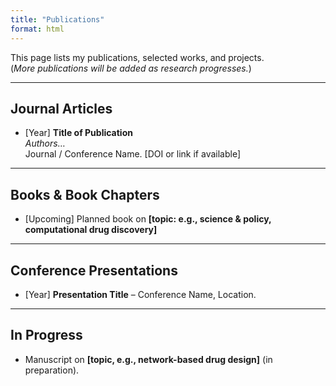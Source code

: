 ```yaml
---
title: "Publications"
format: html
---
```


This page lists my publications, selected works, and projects.  
(*More publications will be added as research progresses.*)

---

## Journal Articles
- [Year] **Title of Publication**  
  *Authors...*  
  Journal / Conference Name. [DOI or link if available]

---

## Books & Book Chapters
- [Upcoming] Planned book on **[topic: e.g., science & policy, computational drug discovery]**

---

## Conference Presentations
- [Year] **Presentation Title** – Conference Name, Location.

---

## In Progress
- Manuscript on **[topic, e.g., network-based drug design]** (in preparation).
